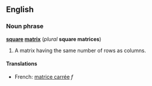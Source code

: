 {{wikipedia}}
==English==
===Noun phrase===
'''[[square]] [[matrix]]''' (''plural'' '''square matrices''')

#{{mathematics}} A matrix having the same number of rows as columns.

====Translations====
*French: [[matrice carrée]] ''f''